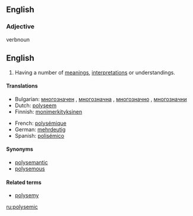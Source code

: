 ==English==

===Adjective===verbnoun
== English ==
 

# {{linguistics}} Having a number of [[meaning]]s, [[interpretation]]s or understandings.

====Translations====
{{trans-top|having a number of meanings, interpretations or understandings}}
* Bulgarian: [[многозначен]] {{m}}, [[многозначна]] {{f}}, [[многозначно]] {{n}}, [[многозначни]] {{p}}
* Dutch: [[polyseem]]
* Finnish: [[monimerkityksinen]]
{{trans-mid}}
* French: [[polysémique]]
* German: [[mehrdeutig]]
* Spanish: [[polisémico]]
{{trans-bottom}}

====Synonyms====
* [[polysemantic]]
* [[polysemous]]

====Related terms====
* [[polysemy]]

[[ru:polysemic]]